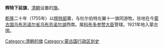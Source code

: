 '''辉特下前旗'''，[[清朝|清朝]]设置的[[旗_(行政区划)|旗]]。

[[乾隆|乾隆]]二十年（1755年）以[[辉特部|辉特部]]置，与杜尔伯特左翼十一旗同游牧。驻地在今[[蒙古国|蒙古国]][[乌布苏诺尔省|乌布苏诺尔省]][[乌布苏诺尔湖|乌布苏诺尔湖]]西南。属[[科布多参赞大臣|科布多参赞大臣]]管辖。1921年地入蒙古国。 

{{清朝行政区划小作品}}
{{DEFAULTSORT:H}}
[[Category:清朝的旗|Category:清朝的旗]] 
[[Category:蒙古国行政区划史|Category:蒙古国行政区划史]]